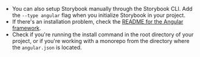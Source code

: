 - You can also setup Storybook manually through the Storybook CLI. Add the `--type angular` flag when you initialize Storybook in your project.
- If there's an installation problem, check the [README for the Angular framework](../../app/angular/README.md).
- Check if you're running the install command in the root directory of your project, or if you're working with a monorepo from the directory where the `angular.json` is located.

